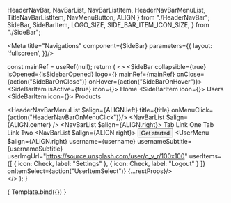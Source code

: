   HeaderNavBar,
  NavBarList,
  NavBarListItem,
  HeaderNavBarMenuList,
  TitleNavBarListItem,
  NavMenuButton,
  ALIGN
} from "./HeaderNavBar";
  SideBar,
  SideBarItem,
  LOGO_SIZE,
  SIDE_BAR_ITEM_ICON_SIZE,
} from "./SideBar";

<Meta
  title="Navigations"
  component={SideBar}
  parameters={{
    layout: 'fullscreen',
  }}/>

  const mainRef = useRef(null);
  return (
    <>
      <SideBar
        collapsible={true}
        isOpened={isSidebarOpened}
        logo={<Upload size={LOGO_SIZE} color="#0142AF"/>}
        mainRef={mainRef}
        onClose={action("SideBarOnClose")}
        onHover={action("SideBarOnHover")}>
        <SideBarItem
          isActive={true}
          icon={<Upload size={SIDE_BAR_ITEM_ICON_SIZE}/>}>
          Home
        </SideBarItem>
        <SideBarItem
          icon={<Upload size={SIDE_BAR_ITEM_ICON_SIZE}/>}>
          Users
        </SideBarItem>
        <SideBarItem
          icon={<Upload size={SIDE_BAR_ITEM_ICON_SIZE}/>}>
          Products
        </SideBarItem>
      </SideBar>
      <main ref={mainRef}>
        <HeaderNavBar>
          <HeaderNavBarMenuList
            $align={ALIGN.left}
            title={title}
            onMenuClick={action("HeaderNavBarOnMenuClick")}/>
          <NavBarList $align={ALIGN.center} />
          <NavBarList $align={ALIGN.right}>
            <NavBarListItem>
              <Link href="#basic-link1">
                Tab Link One
              </Link>
            </NavBarListItem>
            <NavBarListItem>
              <Link href="#basic-link2">
                Tab Link Two
              </Link>
            </NavBarListItem>
          </NavBarList>
          <NavBarList $align={ALIGN.right}>
            <NavBarListItem>
              <Button kind="secondary" size="sm">Get started</Button>
            </NavBarListItem>
          </NavBarList>
          <UserMenu 
            $align={ALIGN.right}
            username={username}
            usernameSubtitle={usernameSubtitle}
            userImgUrl="https://source.unsplash.com/user/c_v_r/100x100"
            userItems={[
              { icon: Check, label: "Settings" },
              { icon: Check, label: "Logout" }
            ]}
            onItemSelect={action("UserItemSelect")}
            {...restProps}/>
        </HeaderNavBar>
      </main>
    </>
  );
}

<Canvas withToolbar>
  <Story
    name="HeaderNavBar"
    argTypes={{
      title: {
        control: { type: 'text' }
      },
      username: {
        control: { type: 'text' }
      },
      usernameSubtitle: {
        control: { type: 'text' }
      },
      isSidebarOpened: {
        control: { type: 'boolean' }
      }
    }}
    args={{
      title: 'Dashboard',
      username: 'Phylis Yang',
      usernameSubtitle: 'Silicon Links Inc',
      isSidebarOpened: false,
    }}>
    {
      Template.bind({})
    }
  </Story>
</Canvas>